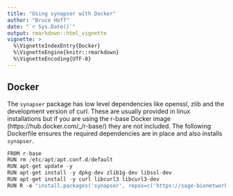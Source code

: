 ```yaml
---
title: "Using synapser with Docker"
author: "Bruce Hoff"
date: "`r Sys.Date()`"
output: rmarkdown::html_vignette
vignette: >
  %\VignetteIndexEntry{Docker}
  %\VignetteEngine{knitr::rmarkdown}
  %\VignetteEncoding{UTF-8}
---
```

## Docker

The `synapser` package has low level dependencies like openssl, zlib and the development version of curl.  These are usually 
provided in linux installations but if you are using the r-base Docker image (https://hub.docker.com/_/r-base/) they are not
included.  The following Dockerfile ensures the required dependencies are in place and also installs `synapser`.


```r
FROM r-base
RUN rm /etc/apt/apt.conf.d/default
RUN apt-get update -y
RUN apt-get install -y dpkg-dev zlib1g-dev libssl-dev
RUN apt-get install -y curl libcurl3 libcurl3-dev
RUN R -e "install.packages('synapser', repos=c('https://sage-bionetworks.github.io/ran', 'http://cran.fhcrc.org'))"
```

